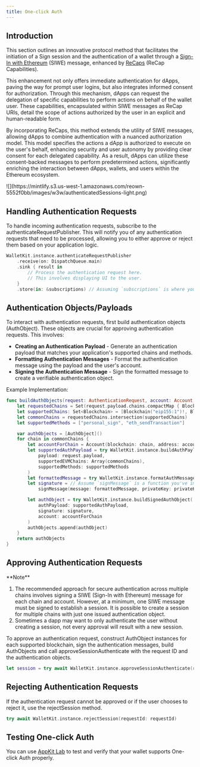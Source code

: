 ```yaml
---
title: One-click Auth
---
```


## Introduction

This section outlines an innovative protocol method that facilitates the initiation of a Sign session and the authentication of a wallet through a [Sign-In with Ethereum](https://eips.ethereum.org/EIPS/eip-4361) (SIWE) message, enhanced by [ReCaps](https://eips.ethereum.org/EIPS/eip-5573) (ReCap Capabilities).

This enhancement not only offers immediate authentication for dApps, paving the way for prompt user logins, but also integrates informed consent for authorization. Through this mechanism, dApps can request the delegation of specific capabilities to perform actions on behalf of the wallet user. These capabilities, encapsulated within SIWE messages as ReCap URIs, detail the scope of actions authorized by the user in an explicit and human-readable form.

By incorporating ReCaps, this method extends the utility of SIWE messages, allowing dApps to combine authentication with a nuanced authorization model. This model specifies the actions a dApp is authorized to execute on the user's behalf, enhancing security and user autonomy by providing clear consent for each delegated capability. As a result, dApps can utilize these consent-backed messages to perform predetermined actions, significantly enriching the interaction between dApps, wallets, and users within the Ethereum ecosystem.
<Frame>
![](https://mintlify.s3.us-west-1.amazonaws.com/reown-5552f0bb/images/w3w/authenticatedSessions-light.png)
</Frame>


## Handling Authentication Requests

To handle incoming authentication requests, subscribe to the authenticateRequestPublisher. This will notify you of any authentication requests that need to be processed, allowing you to either approve or reject them based on your application logic.

```swift
WalletKit.instance.authenticateRequestPublisher
    .receive(on: DispatchQueue.main)
    .sink { result in
        // Process the authentication request here.
        // This involves displaying UI to the user.
    }
    .store(in: &subscriptions) // Assuming `subscriptions` is where you store your Combine subscriptions.
```

## Authentication Objects/Payloads

To interact with authentication requests, first build authentication objects (AuthObject). These objects are crucial for approving authentication requests. This involves:

- **Creating an Authentication Payload** - Generate an authentication payload that matches your application's supported chains and methods.
- **Formatting Authentication Messages** - Format the authentication message using the payload and the user's account.
- **Signing the Authentication Message** - Sign the formatted message to create a verifiable authentication object.

Example Implementation:

```swift
func buildAuthObjects(request: AuthenticationRequest, account: Account, privateKey: String) throws -> [AuthObject] {
    let requestedChains = Set(request.payload.chains.compactMap { Blockchain($0) })
    let supportedChains: Set<Blockchain> = [Blockchain("eip155:1")!, Blockchain("eip155:137")!, Blockchain("eip155:69")!]
    let commonChains = requestedChains.intersection(supportedChains)
    let supportedMethods = ["personal_sign", "eth_sendTransaction"]

    var authObjects = [AuthObject]()
    for chain in commonChains {
        let accountForChain = Account(blockchain: chain, address: account.address)!
        let supportedAuthPayload = try WalletKit.instance.buildAuthPayload(
            payload: request.payload,
            supportedEVMChains: Array(commonChains),
            supportedMethods: supportedMethods
        )
        let formattedMessage = try WalletKit.instance.formatAuthMessage(payload: supportedAuthPayload, account: accountForChain)
        let signature = // Assume `signMessage` is a function you've implemented to sign messages.
            signMessage(message: formattedMessage, privateKey: privateKey)

        let authObject = try WalletKit.instance.buildSignedAuthObject(
            authPayload: supportedAuthPayload,
            signature: signature,
            account: accountForChain
        )
        authObjects.append(authObject)
    }
    return authObjects
}

```

## Approving Authentication Requests

<Note>
**Note**

1. The recommended approach for secure authentication across multiple chains involves signing a SIWE (Sign-In with Ethereum) message for each chain and account. However, at a minimum, one SIWE message must be signed to establish a session. It is possible to create a session for multiple chains with just one issued authentication object.
2. Sometimes a dapp may want to only authenticate the user without creating a session, not every approval will result with a new session.
</Note>

To approve an authentication request, construct AuthObject instances for each supported blockchain, sign the authentication messages, build AuthObjects and call approveSessionAuthenticate with the request ID and the authentication objects.

```swift
let session = try await WalletKit.instance.approveSessionAuthenticate(requestId: requestId, auths: authObjects)
```

## Rejecting Authentication Requests

If the authentication request cannot be approved or if the user chooses to reject it, use the rejectSession method.

```swift
try await WalletKit.instance.rejectSession(requestId: requestId)
```

## Testing One-click Auth

You can use [AppKit Lab](https://appkit-lab.reown.com/library/ethers-siwe/) to test and verify that your wallet supports One-click Auth properly.

<Card
  title="Test One-click Auth"
  href="https://appkit-lab.reown.com/library/ethers-siwe/"
/>
